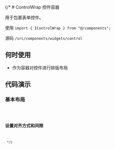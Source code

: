 {/* # ControlWrap 控件容器

用于包裹表单控件。

使用 `import { IControlWrap } from "@/components";`

源码 `/src/components/widgets/control`

## 何时使用

* 作为容器对控件进行排版布局

## 代码演示

### 基本布局

<code src='./demos/basic' />

### 设置对齐方式和间隙

<code src='./demos/control' /> */}